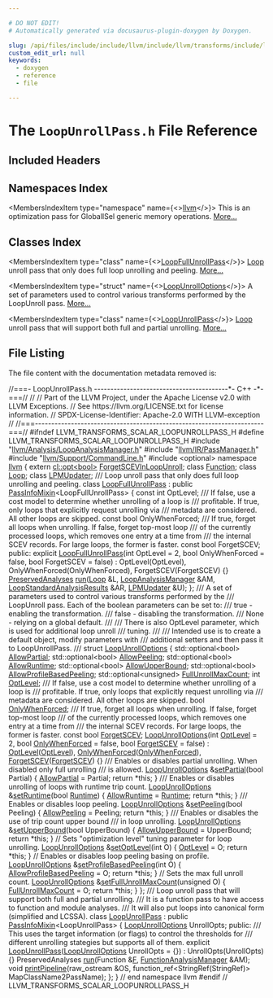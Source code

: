 ```yaml
---

# DO NOT EDIT!
# Automatically generated via docusaurus-plugin-doxygen by Doxygen.

slug: /api/files/include/include/llvm/include/llvm/transforms/include/llvm/transforms/scalar/loopunrollpass-h
custom_edit_url: null
keywords:
  - doxygen
  - reference
  - file

---
```





# The `LoopUnrollPass.h` File Reference

<DoxygenPage pluginConfig={pluginConfig}>



## Included Headers

<IncludesList>
<IncludesListItem
  filePath="llvm/Analysis/LoopAnalysisManager.h"
  permalink="/docs/api/files/include/include/llvm/include/llvm/analysis/loopanalysismanager-h"
  isLocal="true" />
<IncludesListItem
  filePath="llvm/IR/PassManager.h"
  permalink="/docs/api/files/include/include/llvm/include/llvm/ir/passmanager-h"
  isLocal="true" />
<IncludesListItem
  filePath="llvm/Support/CommandLine.h"
  permalink="/docs/api/files/include/include/llvm/include/llvm/support/commandline-h"
  isLocal="true" />
<IncludesListItem
  filePath="optional"
  permalink=""
  isLocal="false" />
</IncludesList>

## Namespaces Index

<MembersIndex>

<MembersIndexItem
  type="namespace"
  name={<><a href="/docs/api/namespaces/llvm">llvm</a></>}>
This is an optimization pass for GlobalISel generic memory operations. <a href="/docs/api/namespaces/llvm/#details">More...</a>
</MembersIndexItem>

</MembersIndex>

## Classes Index

<MembersIndex>

<MembersIndexItem
  type="class"
  name={<><a href="/docs/api/classes/llvm/loopfullunrollpass">LoopFullUnrollPass</a></>}>
<a href="/docs/api/classes/llvm/loop">Loop</a> unroll pass that only does full loop unrolling and peeling. <a href="/docs/api/classes/llvm/loopfullunrollpass/#details">More...</a>
</MembersIndexItem>

<MembersIndexItem
  type="struct"
  name={<><a href="/docs/api/structs/llvm/loopunrolloptions">LoopUnrollOptions</a></>}>
A set of parameters used to control various transforms performed by the LoopUnroll pass. <a href="/docs/api/structs/llvm/loopunrolloptions/#details">More...</a>
</MembersIndexItem>

<MembersIndexItem
  type="class"
  name={<><a href="/docs/api/classes/llvm/loopunrollpass">LoopUnrollPass</a></>}>
<a href="/docs/api/classes/llvm/loop">Loop</a> unroll pass that will support both full and partial unrolling. <a href="/docs/api/classes/llvm/loopunrollpass/#details">More...</a>
</MembersIndexItem>

</MembersIndex>


## File Listing

The file content with the documentation metadata removed is:

<ProgramListing>

<Link id="l00001" /><CodeLine lineNumber="1"><span class="doxyHighlightComment">//===- LoopUnrollPass.h -----------------------------------------&#42;- C++ -&#42;-===//</span></CodeLine>
<Link id="l00002" /><CodeLine lineNumber="2"><span class="doxyHighlightComment">//</span></CodeLine>
<Link id="l00003" /><CodeLine lineNumber="3"><span class="doxyHighlightComment">// Part of the LLVM Project, under the Apache License v2.0 with LLVM Exceptions.</span></CodeLine>
<Link id="l00004" /><CodeLine lineNumber="4"><span class="doxyHighlightComment">// See https://llvm.org/LICENSE.txt for license information.</span></CodeLine>
<Link id="l00005" /><CodeLine lineNumber="5"><span class="doxyHighlightComment">// SPDX-License-Identifier: Apache-2.0 WITH LLVM-exception</span></CodeLine>
<Link id="l00006" /><CodeLine lineNumber="6"><span class="doxyHighlightComment">//</span></CodeLine>
<Link id="l00007" /><CodeLine lineNumber="7"><span class="doxyHighlightComment">//===----------------------------------------------------------------------===//</span></CodeLine>
<Link id="l00008" /><CodeLine lineNumber="8"></CodeLine>
<Link id="l00009" /><CodeLine lineNumber="9"><span class="doxyHighlightPreprocessor">#ifndef LLVM&#95;TRANSFORMS&#95;SCALAR&#95;LOOPUNROLLPASS&#95;H</span></CodeLine>
<Link id="l00010" /><CodeLine lineNumber="10"><span class="doxyHighlightPreprocessor">#define LLVM&#95;TRANSFORMS&#95;SCALAR&#95;LOOPUNROLLPASS&#95;H</span></CodeLine>
<Link id="l00011" /><CodeLine lineNumber="11"></CodeLine>
<Link id="l00012" /><CodeLine lineNumber="12"><span class="doxyHighlightPreprocessor">#include &quot;<a href="/docs/api/files/include/include/llvm/include/llvm/analysis/loopanalysismanager-h">llvm/Analysis/LoopAnalysisManager.h</a>&quot;</span></CodeLine>
<Link id="l00013" /><CodeLine lineNumber="13"><span class="doxyHighlightPreprocessor">#include &quot;<a href="/docs/api/files/include/include/llvm/include/llvm/ir/passmanager-h">llvm/IR/PassManager.h</a>&quot;</span></CodeLine>
<Link id="l00014" /><CodeLine lineNumber="14"><span class="doxyHighlightPreprocessor">#include &quot;<a href="/docs/api/files/include/include/llvm/include/llvm/support/commandline-h">llvm/Support/CommandLine.h</a>&quot;</span></CodeLine>
<Link id="l00015" /><CodeLine lineNumber="15"><span class="doxyHighlightPreprocessor">#include &lt;optional&gt;</span></CodeLine>
<Link id="l00016" /><CodeLine lineNumber="16"></CodeLine>
<Link id="l00017" /><CodeLine lineNumber="17"><span class="doxyHighlightKeyword">namespace </span><span class="doxyHighlight"><a href="/docs/api/namespaces/llvm">llvm</a> &#123;</span></CodeLine>
<Link id="l00018" /><CodeLine lineNumber="18"></CodeLine>
<Link id="l00019" /><CodeLine lineNumber="19"><span class="doxyHighlightKeyword">extern</span><span class="doxyHighlight"> <a href="/docs/api/classes/llvm/cl/opt">cl::opt&lt;bool&gt;</a> <a href="/docs/api/namespaces/llvm/#a74ac302e71a5bdbb6b2ab1e1d1266e6e">ForgetSCEVInLoopUnroll</a>;</span></CodeLine>
<Link id="l00020" /><CodeLine lineNumber="20"></CodeLine>
<Link id="l00021" /><CodeLine lineNumber="21"><span class="doxyHighlightKeyword">class </span><span class="doxyHighlight"><a href="/docs/api/classes/llvm/function">Function</a>;</span></CodeLine>
<Link id="l00022" /><CodeLine lineNumber="22"><span class="doxyHighlightKeyword">class </span><span class="doxyHighlight"><a href="/docs/api/classes/llvm/loop">Loop</a>;</span></CodeLine>
<Link id="l00023" /><CodeLine lineNumber="23"><span class="doxyHighlightKeyword">class </span><span class="doxyHighlight"><a href="/docs/api/classes/llvm/lpmupdater">LPMUpdater</a>;</span></CodeLine>
<Link id="l00024" /><CodeLine lineNumber="24"></CodeLine>
<Link id="l00025" /><CodeLine lineNumber="25"><span class="doxyHighlightComment">/// Loop unroll pass that only does full loop unrolling and peeling.</span></CodeLine>
<Link id="l00026" /><CodeLine lineNumber="26" lineLink="/docs/api/classes/llvm/loopfullunrollpass"><span class="doxyHighlightKeyword">class </span><span class="doxyHighlight"><a href="/docs/api/classes/llvm/loopfullunrollpass/#a2d944153d516e9ae1d1f5c3b7a0ccd49">LoopFullUnrollPass</a> : </span><span class="doxyHighlightKeyword">public</span><span class="doxyHighlight"> <a href="/docs/api/structs/llvm/passinfomixin">PassInfoMixin</a>&lt;LoopFullUnrollPass&gt; &#123;</span></CodeLine>
<Link id="l00027" /><CodeLine lineNumber="27"><span class="doxyHighlight">  </span><span class="doxyHighlightKeyword">const</span><span class="doxyHighlight"> </span><span class="doxyHighlightKeywordType">int</span><span class="doxyHighlight"> OptLevel;</span></CodeLine>
<Link id="l00028" /><CodeLine lineNumber="28"></CodeLine>
<Link id="l00029" /><CodeLine lineNumber="29"><span class="doxyHighlightComment">  /// If false, use a cost model to determine whether unrolling of a loop is</span></CodeLine>
<Link id="l00030" /><CodeLine lineNumber="30"><span class="doxyHighlightComment">  /// profitable. If true, only loops that explicitly request unrolling via</span></CodeLine>
<Link id="l00031" /><CodeLine lineNumber="31"><span class="doxyHighlightComment">  /// metadata are considered. All other loops are skipped.</span></CodeLine>
<Link id="l00032" /><CodeLine lineNumber="32"><span class="doxyHighlight">  </span><span class="doxyHighlightKeyword">const</span><span class="doxyHighlight"> </span><span class="doxyHighlightKeywordType">bool</span><span class="doxyHighlight"> OnlyWhenForced;</span></CodeLine>
<Link id="l00033" /><CodeLine lineNumber="33"></CodeLine>
<Link id="l00034" /><CodeLine lineNumber="34"><span class="doxyHighlightComment">  /// If true, forget all loops when unrolling. If false, forget top-most loop</span></CodeLine>
<Link id="l00035" /><CodeLine lineNumber="35"><span class="doxyHighlightComment">  /// of the currently processed loops, which removes one entry at a time from</span></CodeLine>
<Link id="l00036" /><CodeLine lineNumber="36"><span class="doxyHighlightComment">  /// the internal SCEV records. For large loops, the former is faster.</span></CodeLine>
<Link id="l00037" /><CodeLine lineNumber="37"><span class="doxyHighlight">  </span><span class="doxyHighlightKeyword">const</span><span class="doxyHighlight"> </span><span class="doxyHighlightKeywordType">bool</span><span class="doxyHighlight"> ForgetSCEV;</span></CodeLine>
<Link id="l00038" /><CodeLine lineNumber="38"></CodeLine>
<Link id="l00039" /><CodeLine lineNumber="39"><span class="doxyHighlightKeyword">public</span><span class="doxyHighlight">:</span></CodeLine>
<Link id="l00040" /><CodeLine lineNumber="40" lineLink="/docs/api/classes/llvm/loopfullunrollpass/#a2d944153d516e9ae1d1f5c3b7a0ccd49"><span class="doxyHighlight">  </span><span class="doxyHighlightKeyword">explicit</span><span class="doxyHighlight"> <a href="/docs/api/classes/llvm/loopfullunrollpass/#a2d944153d516e9ae1d1f5c3b7a0ccd49">LoopFullUnrollPass</a>(</span><span class="doxyHighlightKeywordType">int</span><span class="doxyHighlight"> OptLevel = 2, </span><span class="doxyHighlightKeywordType">bool</span><span class="doxyHighlight"> OnlyWhenForced = </span><span class="doxyHighlightKeyword">false</span><span class="doxyHighlight">,</span></CodeLine>
<Link id="l00041" /><CodeLine lineNumber="41"><span class="doxyHighlight">                              </span><span class="doxyHighlightKeywordType">bool</span><span class="doxyHighlight"> ForgetSCEV = </span><span class="doxyHighlightKeyword">false</span><span class="doxyHighlight">)</span></CodeLine>
<Link id="l00042" /><CodeLine lineNumber="42"><span class="doxyHighlight">      : OptLevel(OptLevel), OnlyWhenForced(OnlyWhenForced),</span></CodeLine>
<Link id="l00043" /><CodeLine lineNumber="43"><span class="doxyHighlight">        ForgetSCEV(ForgetSCEV) &#123;&#125;</span></CodeLine>
<Link id="l00044" /><CodeLine lineNumber="44"></CodeLine>
<Link id="l00045" /><CodeLine lineNumber="45"><span class="doxyHighlight">  <a href="/docs/api/classes/llvm/preservedanalyses">PreservedAnalyses</a> <a href="/docs/api/classes/llvm/loopfullunrollpass/#aacf97677dabaa7e583a690244bde44ea">run</a>(<a href="/docs/api/classes/llvm/loop">Loop</a> &amp;L, <a href="/docs/api/namespaces/llvm/#a58dde534a0ea2a23cb6c779c5c283f75">LoopAnalysisManager</a> &amp;AM,</span></CodeLine>
<Link id="l00046" /><CodeLine lineNumber="46"><span class="doxyHighlight">                        <a href="/docs/api/structs/llvm/loopstandardanalysisresults">LoopStandardAnalysisResults</a> &amp;AR, <a href="/docs/api/classes/llvm/lpmupdater">LPMUpdater</a> &amp;U);</span></CodeLine>
<Link id="l00047" /><CodeLine lineNumber="47"><span class="doxyHighlight">&#125;;</span></CodeLine>
<Link id="l00048" /><CodeLine lineNumber="48"></CodeLine>
<Link id="l00049" /><CodeLine lineNumber="49"><span class="doxyHighlightComment">/// A set of parameters used to control various transforms performed by the</span></CodeLine>
<Link id="l00050" /><CodeLine lineNumber="50"><span class="doxyHighlightComment">/// LoopUnroll pass. Each of the boolean parameters can be set to:</span></CodeLine>
<Link id="l00051" /><CodeLine lineNumber="51"><span class="doxyHighlightComment">///      true - enabling the transformation.</span></CodeLine>
<Link id="l00052" /><CodeLine lineNumber="52"><span class="doxyHighlightComment">///      false - disabling the transformation.</span></CodeLine>
<Link id="l00053" /><CodeLine lineNumber="53"><span class="doxyHighlightComment">///      None - relying on a global default.</span></CodeLine>
<Link id="l00054" /><CodeLine lineNumber="54"><span class="doxyHighlightComment">///</span></CodeLine>
<Link id="l00055" /><CodeLine lineNumber="55"><span class="doxyHighlightComment">/// There is also OptLevel parameter, which is used for additional loop unroll</span></CodeLine>
<Link id="l00056" /><CodeLine lineNumber="56"><span class="doxyHighlightComment">/// tuning.</span></CodeLine>
<Link id="l00057" /><CodeLine lineNumber="57"><span class="doxyHighlightComment">///</span></CodeLine>
<Link id="l00058" /><CodeLine lineNumber="58"><span class="doxyHighlightComment">/// Intended use is to create a default object, modify parameters with</span></CodeLine>
<Link id="l00059" /><CodeLine lineNumber="59"><span class="doxyHighlightComment">/// additional setters and then pass it to LoopUnrollPass.</span></CodeLine>
<Link id="l00060" /><CodeLine lineNumber="60"><span class="doxyHighlightComment">///</span></CodeLine>
<Link id="l00061" /><CodeLine lineNumber="61" lineLink="/docs/api/structs/llvm/loopunrolloptions"><span class="doxyHighlightKeyword">struct </span><span class="doxyHighlight"><a href="/docs/api/structs/llvm/loopunrolloptions/#a6214d3222968e378abe9eadcd6599df1">LoopUnrollOptions</a> &#123;</span></CodeLine>
<Link id="l00062" /><CodeLine lineNumber="62" lineLink="/docs/api/structs/llvm/loopunrolloptions/#a3533763e5a069304cac300d58aa3c335"><span class="doxyHighlight">  std::optional&lt;bool&gt; <a href="/docs/api/structs/llvm/loopunrolloptions/#a3533763e5a069304cac300d58aa3c335">AllowPartial</a>;</span></CodeLine>
<Link id="l00063" /><CodeLine lineNumber="63" lineLink="/docs/api/structs/llvm/loopunrolloptions/#a89f3cc58de97975474aec06d7c46b2fa"><span class="doxyHighlight">  std::optional&lt;bool&gt; <a href="/docs/api/structs/llvm/loopunrolloptions/#a89f3cc58de97975474aec06d7c46b2fa">AllowPeeling</a>;</span></CodeLine>
<Link id="l00064" /><CodeLine lineNumber="64" lineLink="/docs/api/structs/llvm/loopunrolloptions/#a4e0d8e894c9a946cab90061f99a514d4"><span class="doxyHighlight">  std::optional&lt;bool&gt; <a href="/docs/api/structs/llvm/loopunrolloptions/#a4e0d8e894c9a946cab90061f99a514d4">AllowRuntime</a>;</span></CodeLine>
<Link id="l00065" /><CodeLine lineNumber="65" lineLink="/docs/api/structs/llvm/loopunrolloptions/#acd31f207713b86ad24694c320b1db3f0"><span class="doxyHighlight">  std::optional&lt;bool&gt; <a href="/docs/api/structs/llvm/loopunrolloptions/#acd31f207713b86ad24694c320b1db3f0">AllowUpperBound</a>;</span></CodeLine>
<Link id="l00066" /><CodeLine lineNumber="66" lineLink="/docs/api/structs/llvm/loopunrolloptions/#a85e15580034714afcf2519f689174b10"><span class="doxyHighlight">  std::optional&lt;bool&gt; <a href="/docs/api/structs/llvm/loopunrolloptions/#a85e15580034714afcf2519f689174b10">AllowProfileBasedPeeling</a>;</span></CodeLine>
<Link id="l00067" /><CodeLine lineNumber="67" lineLink="/docs/api/structs/llvm/loopunrolloptions/#a307cbe3aacadc70d64a8570be1394229"><span class="doxyHighlight">  std::optional&lt;unsigned&gt; <a href="/docs/api/structs/llvm/loopunrolloptions/#a307cbe3aacadc70d64a8570be1394229">FullUnrollMaxCount</a>;</span></CodeLine>
<Link id="l00068" /><CodeLine lineNumber="68" lineLink="/docs/api/structs/llvm/loopunrolloptions/#a0ffbb1b91937d258b118eccfd4fb5d74"><span class="doxyHighlight">  </span><span class="doxyHighlightKeywordType">int</span><span class="doxyHighlight"> <a href="/docs/api/structs/llvm/loopunrolloptions/#a0ffbb1b91937d258b118eccfd4fb5d74">OptLevel</a>;</span></CodeLine>
<Link id="l00069" /><CodeLine lineNumber="69"></CodeLine>
<Link id="l00070" /><CodeLine lineNumber="70"><span class="doxyHighlightComment">  /// If false, use a cost model to determine whether unrolling of a loop is</span></CodeLine>
<Link id="l00071" /><CodeLine lineNumber="71"><span class="doxyHighlightComment">  /// profitable. If true, only loops that explicitly request unrolling via</span></CodeLine>
<Link id="l00072" /><CodeLine lineNumber="72"><span class="doxyHighlightComment">  /// metadata are considered. All other loops are skipped.</span></CodeLine>
<Link id="l00073" /><CodeLine lineNumber="73" lineLink="/docs/api/structs/llvm/loopunrolloptions/#a1d7f4d26f7d8ccc72d9006b729e6a637"><span class="doxyHighlight">  </span><span class="doxyHighlightKeywordType">bool</span><span class="doxyHighlight"> <a href="/docs/api/structs/llvm/loopunrolloptions/#a1d7f4d26f7d8ccc72d9006b729e6a637">OnlyWhenForced</a>;</span></CodeLine>
<Link id="l00074" /><CodeLine lineNumber="74"></CodeLine>
<Link id="l00075" /><CodeLine lineNumber="75"><span class="doxyHighlightComment">  /// If true, forget all loops when unrolling. If false, forget top-most loop</span></CodeLine>
<Link id="l00076" /><CodeLine lineNumber="76"><span class="doxyHighlightComment">  /// of the currently processed loops, which removes one entry at a time from</span></CodeLine>
<Link id="l00077" /><CodeLine lineNumber="77"><span class="doxyHighlightComment">  /// the internal SCEV records. For large loops, the former is faster.</span></CodeLine>
<Link id="l00078" /><CodeLine lineNumber="78" lineLink="/docs/api/structs/llvm/loopunrolloptions/#a27976a17a9771b0dbbf007157226c33d"><span class="doxyHighlight">  </span><span class="doxyHighlightKeyword">const</span><span class="doxyHighlight"> </span><span class="doxyHighlightKeywordType">bool</span><span class="doxyHighlight"> <a href="/docs/api/structs/llvm/loopunrolloptions/#a27976a17a9771b0dbbf007157226c33d">ForgetSCEV</a>;</span></CodeLine>
<Link id="l00079" /><CodeLine lineNumber="79"></CodeLine>
<Link id="l00080" /><CodeLine lineNumber="80" lineLink="/docs/api/structs/llvm/loopunrolloptions/#a6214d3222968e378abe9eadcd6599df1"><span class="doxyHighlight">  <a href="/docs/api/structs/llvm/loopunrolloptions/#a6214d3222968e378abe9eadcd6599df1">LoopUnrollOptions</a>(</span><span class="doxyHighlightKeywordType">int</span><span class="doxyHighlight"> <a href="/docs/api/structs/llvm/loopunrolloptions/#a0ffbb1b91937d258b118eccfd4fb5d74">OptLevel</a> = 2, </span><span class="doxyHighlightKeywordType">bool</span><span class="doxyHighlight"> <a href="/docs/api/structs/llvm/loopunrolloptions/#a1d7f4d26f7d8ccc72d9006b729e6a637">OnlyWhenForced</a> = </span><span class="doxyHighlightKeyword">false</span><span class="doxyHighlight">,</span></CodeLine>
<Link id="l00081" /><CodeLine lineNumber="81"><span class="doxyHighlight">                    </span><span class="doxyHighlightKeywordType">bool</span><span class="doxyHighlight"> <a href="/docs/api/structs/llvm/loopunrolloptions/#a27976a17a9771b0dbbf007157226c33d">ForgetSCEV</a> = </span><span class="doxyHighlightKeyword">false</span><span class="doxyHighlight">)</span></CodeLine>
<Link id="l00082" /><CodeLine lineNumber="82"><span class="doxyHighlight">      : <a href="/docs/api/structs/llvm/loopunrolloptions/#a0ffbb1b91937d258b118eccfd4fb5d74">OptLevel</a>(<a href="/docs/api/structs/llvm/loopunrolloptions/#a0ffbb1b91937d258b118eccfd4fb5d74">OptLevel</a>), <a href="/docs/api/structs/llvm/loopunrolloptions/#a1d7f4d26f7d8ccc72d9006b729e6a637">OnlyWhenForced</a>(<a href="/docs/api/structs/llvm/loopunrolloptions/#a1d7f4d26f7d8ccc72d9006b729e6a637">OnlyWhenForced</a>),</span></CodeLine>
<Link id="l00083" /><CodeLine lineNumber="83"><span class="doxyHighlight">        <a href="/docs/api/structs/llvm/loopunrolloptions/#a27976a17a9771b0dbbf007157226c33d">ForgetSCEV</a>(<a href="/docs/api/structs/llvm/loopunrolloptions/#a27976a17a9771b0dbbf007157226c33d">ForgetSCEV</a>) &#123;&#125;</span></CodeLine>
<Link id="l00084" /><CodeLine lineNumber="84"></CodeLine>
<Link id="l00085" /><CodeLine lineNumber="85"><span class="doxyHighlightComment">  /// Enables or disables partial unrolling. When disabled only full unrolling</span></CodeLine>
<Link id="l00086" /><CodeLine lineNumber="86"><span class="doxyHighlightComment">  /// is allowed.</span></CodeLine>
<Link id="l00087" /><CodeLine lineNumber="87" lineLink="/docs/api/structs/llvm/loopunrolloptions/#a705ee9545a1e744dc12412ed3f603854"><span class="doxyHighlight">  <a href="/docs/api/structs/llvm/loopunrolloptions/#a6214d3222968e378abe9eadcd6599df1">LoopUnrollOptions</a> &amp;<a href="/docs/api/structs/llvm/loopunrolloptions/#a705ee9545a1e744dc12412ed3f603854">setPartial</a>(</span><span class="doxyHighlightKeywordType">bool</span><span class="doxyHighlight"> Partial) &#123;</span></CodeLine>
<Link id="l00088" /><CodeLine lineNumber="88"><span class="doxyHighlight">    <a href="/docs/api/structs/llvm/loopunrolloptions/#a3533763e5a069304cac300d58aa3c335">AllowPartial</a> = Partial;</span></CodeLine>
<Link id="l00089" /><CodeLine lineNumber="89"><span class="doxyHighlight">    </span><span class="doxyHighlightKeywordFlow">return</span><span class="doxyHighlight"> &#42;</span><span class="doxyHighlightKeyword">this</span><span class="doxyHighlight">;</span></CodeLine>
<Link id="l00090" /><CodeLine lineNumber="90"><span class="doxyHighlight">  &#125;</span></CodeLine>
<Link id="l00091" /><CodeLine lineNumber="91"></CodeLine>
<Link id="l00092" /><CodeLine lineNumber="92"><span class="doxyHighlightComment">  /// Enables or disables unrolling of loops with runtime trip count.</span></CodeLine>
<Link id="l00093" /><CodeLine lineNumber="93" lineLink="/docs/api/structs/llvm/loopunrolloptions/#ad3531f53e646c9dc4db4b143396eaaa9"><span class="doxyHighlight">  <a href="/docs/api/structs/llvm/loopunrolloptions/#a6214d3222968e378abe9eadcd6599df1">LoopUnrollOptions</a> &amp;<a href="/docs/api/structs/llvm/loopunrolloptions/#ad3531f53e646c9dc4db4b143396eaaa9">setRuntime</a>(</span><span class="doxyHighlightKeywordType">bool</span><span class="doxyHighlight"> <a href="/docs/api/namespaces/llvm/#a273ffd11c1ebf40fc70e3b22009adabdabc366f2d0ba3d681e7a3899917c5d3de">Runtime</a>) &#123;</span></CodeLine>
<Link id="l00094" /><CodeLine lineNumber="94"><span class="doxyHighlight">    <a href="/docs/api/structs/llvm/loopunrolloptions/#a4e0d8e894c9a946cab90061f99a514d4">AllowRuntime</a> = <a href="/docs/api/namespaces/llvm/#a273ffd11c1ebf40fc70e3b22009adabdabc366f2d0ba3d681e7a3899917c5d3de">Runtime</a>;</span></CodeLine>
<Link id="l00095" /><CodeLine lineNumber="95"><span class="doxyHighlight">    </span><span class="doxyHighlightKeywordFlow">return</span><span class="doxyHighlight"> &#42;</span><span class="doxyHighlightKeyword">this</span><span class="doxyHighlight">;</span></CodeLine>
<Link id="l00096" /><CodeLine lineNumber="96"><span class="doxyHighlight">  &#125;</span></CodeLine>
<Link id="l00097" /><CodeLine lineNumber="97"></CodeLine>
<Link id="l00098" /><CodeLine lineNumber="98"><span class="doxyHighlightComment">  /// Enables or disables loop peeling.</span></CodeLine>
<Link id="l00099" /><CodeLine lineNumber="99" lineLink="/docs/api/structs/llvm/loopunrolloptions/#a141c98b22bfdde079b9838d9c926dcb8"><span class="doxyHighlight">  <a href="/docs/api/structs/llvm/loopunrolloptions/#a6214d3222968e378abe9eadcd6599df1">LoopUnrollOptions</a> &amp;<a href="/docs/api/structs/llvm/loopunrolloptions/#a141c98b22bfdde079b9838d9c926dcb8">setPeeling</a>(</span><span class="doxyHighlightKeywordType">bool</span><span class="doxyHighlight"> Peeling) &#123;</span></CodeLine>
<Link id="l00100" /><CodeLine lineNumber="100"><span class="doxyHighlight">    <a href="/docs/api/structs/llvm/loopunrolloptions/#a89f3cc58de97975474aec06d7c46b2fa">AllowPeeling</a> = Peeling;</span></CodeLine>
<Link id="l00101" /><CodeLine lineNumber="101"><span class="doxyHighlight">    </span><span class="doxyHighlightKeywordFlow">return</span><span class="doxyHighlight"> &#42;</span><span class="doxyHighlightKeyword">this</span><span class="doxyHighlight">;</span></CodeLine>
<Link id="l00102" /><CodeLine lineNumber="102"><span class="doxyHighlight">  &#125;</span></CodeLine>
<Link id="l00103" /><CodeLine lineNumber="103"></CodeLine>
<Link id="l00104" /><CodeLine lineNumber="104"><span class="doxyHighlightComment">  /// Enables or disables the use of trip count upper bound</span></CodeLine>
<Link id="l00105" /><CodeLine lineNumber="105"><span class="doxyHighlightComment">  /// in loop unrolling.</span></CodeLine>
<Link id="l00106" /><CodeLine lineNumber="106" lineLink="/docs/api/structs/llvm/loopunrolloptions/#ac83eb8e86169f58ee4e49081c812e9ae"><span class="doxyHighlight">  <a href="/docs/api/structs/llvm/loopunrolloptions/#a6214d3222968e378abe9eadcd6599df1">LoopUnrollOptions</a> &amp;<a href="/docs/api/structs/llvm/loopunrolloptions/#ac83eb8e86169f58ee4e49081c812e9ae">setUpperBound</a>(</span><span class="doxyHighlightKeywordType">bool</span><span class="doxyHighlight"> UpperBound) &#123;</span></CodeLine>
<Link id="l00107" /><CodeLine lineNumber="107"><span class="doxyHighlight">    <a href="/docs/api/structs/llvm/loopunrolloptions/#acd31f207713b86ad24694c320b1db3f0">AllowUpperBound</a> = UpperBound;</span></CodeLine>
<Link id="l00108" /><CodeLine lineNumber="108"><span class="doxyHighlight">    </span><span class="doxyHighlightKeywordFlow">return</span><span class="doxyHighlight"> &#42;</span><span class="doxyHighlightKeyword">this</span><span class="doxyHighlight">;</span></CodeLine>
<Link id="l00109" /><CodeLine lineNumber="109"><span class="doxyHighlight">  &#125;</span></CodeLine>
<Link id="l00110" /><CodeLine lineNumber="110"></CodeLine>
<Link id="l00111" /><CodeLine lineNumber="111"><span class="doxyHighlight">  </span><span class="doxyHighlightComment">// Sets &quot;optimization level&quot; tuning parameter for loop unrolling.</span></CodeLine>
<Link id="l00112" /><CodeLine lineNumber="112" lineLink="/docs/api/structs/llvm/loopunrolloptions/#a23b58007b48c92fc47e2297b358fcab6"><span class="doxyHighlight">  <a href="/docs/api/structs/llvm/loopunrolloptions/#a6214d3222968e378abe9eadcd6599df1">LoopUnrollOptions</a> &amp;<a href="/docs/api/structs/llvm/loopunrolloptions/#a23b58007b48c92fc47e2297b358fcab6">setOptLevel</a>(</span><span class="doxyHighlightKeywordType">int</span><span class="doxyHighlight"> O) &#123;</span></CodeLine>
<Link id="l00113" /><CodeLine lineNumber="113"><span class="doxyHighlight">    <a href="/docs/api/structs/llvm/loopunrolloptions/#a0ffbb1b91937d258b118eccfd4fb5d74">OptLevel</a> = O;</span></CodeLine>
<Link id="l00114" /><CodeLine lineNumber="114"><span class="doxyHighlight">    </span><span class="doxyHighlightKeywordFlow">return</span><span class="doxyHighlight"> &#42;</span><span class="doxyHighlightKeyword">this</span><span class="doxyHighlight">;</span></CodeLine>
<Link id="l00115" /><CodeLine lineNumber="115"><span class="doxyHighlight">  &#125;</span></CodeLine>
<Link id="l00116" /><CodeLine lineNumber="116"></CodeLine>
<Link id="l00117" /><CodeLine lineNumber="117"><span class="doxyHighlight">  </span><span class="doxyHighlightComment">// Enables or disables loop peeling basing on profile.</span></CodeLine>
<Link id="l00118" /><CodeLine lineNumber="118" lineLink="/docs/api/structs/llvm/loopunrolloptions/#ae1a3cf2a9623a5ce834c918e84b03167"><span class="doxyHighlight">  <a href="/docs/api/structs/llvm/loopunrolloptions/#a6214d3222968e378abe9eadcd6599df1">LoopUnrollOptions</a> &amp;<a href="/docs/api/structs/llvm/loopunrolloptions/#ae1a3cf2a9623a5ce834c918e84b03167">setProfileBasedPeeling</a>(</span><span class="doxyHighlightKeywordType">int</span><span class="doxyHighlight"> O) &#123;</span></CodeLine>
<Link id="l00119" /><CodeLine lineNumber="119"><span class="doxyHighlight">    <a href="/docs/api/structs/llvm/loopunrolloptions/#a85e15580034714afcf2519f689174b10">AllowProfileBasedPeeling</a> = O;</span></CodeLine>
<Link id="l00120" /><CodeLine lineNumber="120"><span class="doxyHighlight">    </span><span class="doxyHighlightKeywordFlow">return</span><span class="doxyHighlight"> &#42;</span><span class="doxyHighlightKeyword">this</span><span class="doxyHighlight">;</span></CodeLine>
<Link id="l00121" /><CodeLine lineNumber="121"><span class="doxyHighlight">  &#125;</span></CodeLine>
<Link id="l00122" /><CodeLine lineNumber="122"></CodeLine>
<Link id="l00123" /><CodeLine lineNumber="123"><span class="doxyHighlight">  </span><span class="doxyHighlightComment">// Sets the max full unroll count.</span></CodeLine>
<Link id="l00124" /><CodeLine lineNumber="124" lineLink="/docs/api/structs/llvm/loopunrolloptions/#aa262f9050d63cff88c42d9e8e148cab2"><span class="doxyHighlight">  <a href="/docs/api/structs/llvm/loopunrolloptions/#a6214d3222968e378abe9eadcd6599df1">LoopUnrollOptions</a> &amp;<a href="/docs/api/structs/llvm/loopunrolloptions/#aa262f9050d63cff88c42d9e8e148cab2">setFullUnrollMaxCount</a>(</span><span class="doxyHighlightKeywordType">unsigned</span><span class="doxyHighlight"> O) &#123;</span></CodeLine>
<Link id="l00125" /><CodeLine lineNumber="125"><span class="doxyHighlight">    <a href="/docs/api/structs/llvm/loopunrolloptions/#a307cbe3aacadc70d64a8570be1394229">FullUnrollMaxCount</a> = O;</span></CodeLine>
<Link id="l00126" /><CodeLine lineNumber="126"><span class="doxyHighlight">    </span><span class="doxyHighlightKeywordFlow">return</span><span class="doxyHighlight"> &#42;</span><span class="doxyHighlightKeyword">this</span><span class="doxyHighlight">;</span></CodeLine>
<Link id="l00127" /><CodeLine lineNumber="127"><span class="doxyHighlight">  &#125;</span></CodeLine>
<Link id="l00128" /><CodeLine lineNumber="128"><span class="doxyHighlight">&#125;;</span></CodeLine>
<Link id="l00129" /><CodeLine lineNumber="129"></CodeLine>
<Link id="l00130" /><CodeLine lineNumber="130"><span class="doxyHighlightComment">/// Loop unroll pass that will support both full and partial unrolling.</span></CodeLine>
<Link id="l00131" /><CodeLine lineNumber="131"><span class="doxyHighlightComment">/// It is a function pass to have access to function and module analyses.</span></CodeLine>
<Link id="l00132" /><CodeLine lineNumber="132"><span class="doxyHighlightComment">/// It will also put loops into canonical form (simplified and LCSSA).</span></CodeLine>
<Link id="l00133" /><CodeLine lineNumber="133" lineLink="/docs/api/classes/llvm/loopunrollpass"><span class="doxyHighlightKeyword">class </span><span class="doxyHighlight"><a href="/docs/api/classes/llvm/loopunrollpass/#a2e1907c5ba529e1a6778611df03fa07b">LoopUnrollPass</a> : </span><span class="doxyHighlightKeyword">public</span><span class="doxyHighlight"> <a href="/docs/api/structs/llvm/passinfomixin">PassInfoMixin</a>&lt;LoopUnrollPass&gt; &#123;</span></CodeLine>
<Link id="l00134" /><CodeLine lineNumber="134"><span class="doxyHighlight">  <a href="/docs/api/structs/llvm/loopunrolloptions">LoopUnrollOptions</a> UnrollOpts;</span></CodeLine>
<Link id="l00135" /><CodeLine lineNumber="135"></CodeLine>
<Link id="l00136" /><CodeLine lineNumber="136"><span class="doxyHighlightKeyword">public</span><span class="doxyHighlight">:</span></CodeLine>
<Link id="l00137" /><CodeLine lineNumber="137"><span class="doxyHighlightComment">  /// This uses the target information (or flags) to control the thresholds for</span></CodeLine>
<Link id="l00138" /><CodeLine lineNumber="138"><span class="doxyHighlightComment">  /// different unrolling stategies but supports all of them.</span></CodeLine>
<Link id="l00139" /><CodeLine lineNumber="139" lineLink="/docs/api/classes/llvm/loopunrollpass/#a2e1907c5ba529e1a6778611df03fa07b"><span class="doxyHighlight">  </span><span class="doxyHighlightKeyword">explicit</span><span class="doxyHighlight"> <a href="/docs/api/classes/llvm/loopunrollpass/#a2e1907c5ba529e1a6778611df03fa07b">LoopUnrollPass</a>(<a href="/docs/api/structs/llvm/loopunrolloptions">LoopUnrollOptions</a> UnrollOpts = &#123;&#125;)</span></CodeLine>
<Link id="l00140" /><CodeLine lineNumber="140"><span class="doxyHighlight">      : UnrollOpts(UnrollOpts) &#123;&#125;</span></CodeLine>
<Link id="l00141" /><CodeLine lineNumber="141"></CodeLine>
<Link id="l00142" /><CodeLine lineNumber="142"><span class="doxyHighlight">  PreservedAnalyses <a href="/docs/api/classes/llvm/loopunrollpass/#a62ed17cf8aa893362e6c3c1f6d8a0898">run</a>(Function &amp;<a href="/docs/api/files/lib/lib/support/md5-cpp/#a96d73bbd7af15cb1fc38c3f4a3bd82e9">F</a>, <a href="/docs/api/namespaces/llvm/#adce09a5a0de0e3177eb00e932734af2f">FunctionAnalysisManager</a> &amp;AM);</span></CodeLine>
<Link id="l00143" /><CodeLine lineNumber="143"><span class="doxyHighlight">  </span><span class="doxyHighlightKeywordType">void</span><span class="doxyHighlight"> <a href="/docs/api/classes/llvm/loopunrollpass/#ac318cdc3433689772c5cce5abdb39472">printPipeline</a>(raw&#95;ostream &amp;OS,</span></CodeLine>
<Link id="l00144" /><CodeLine lineNumber="144"><span class="doxyHighlight">                     function&#95;ref&lt;StringRef(StringRef)&gt; MapClassName2PassName);</span></CodeLine>
<Link id="l00145" /><CodeLine lineNumber="145"><span class="doxyHighlight">&#125;;</span></CodeLine>
<Link id="l00146" /><CodeLine lineNumber="146"></CodeLine>
<Link id="l00147" /><CodeLine lineNumber="147"><span class="doxyHighlight">&#125; </span><span class="doxyHighlightComment">// end namespace llvm</span></CodeLine>
<Link id="l00148" /><CodeLine lineNumber="148"></CodeLine>
<Link id="l00149" /><CodeLine lineNumber="149"><span class="doxyHighlightPreprocessor">#endif </span><span class="doxyHighlightComment">// LLVM&#95;TRANSFORMS&#95;SCALAR&#95;LOOPUNROLLPASS&#95;H</span></CodeLine>

</ProgramListing>


</DoxygenPage>
